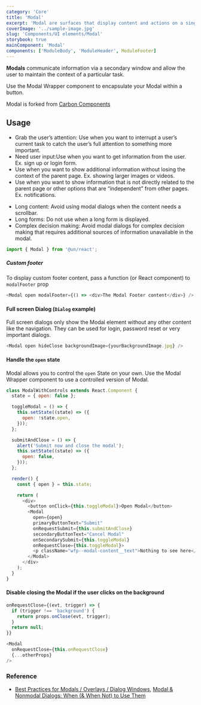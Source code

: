 ```yaml
---
category: 'Core'
title: 'Modal'
excerpt: 'Modal are surfaces that display content and actions on a single topic.'
coverImage: '../sample-image.jpg'
slug: 'Components/UI elements/Modal'
storybook: true
mainComponent: 'Modal'
components: ['ModuleBody', 'ModuleHeader', ModuleFooter]
---
```


**Modals** communicate information via a secondary window and allow the user to maintain the context of a particular task.

Use the Modal Wrapper component to encapsulate your Modal within a button.

Modal is forked from [Carbon Components](https://www.carbondesignsystem.com/components/modal/code)

## Usage

<DoUse>

- Grab the user’s attention: Use when you want to interrupt a user’s current task to catch the user’s full attention to something more important.
- Need user input:Use when you want to get information from the user. Ex. sign up or login form.
- Use when you want to show additional information without losing the context of the parent page. Ex. showing larger images or videos.
- Use when you want to show information that is not directly related to the parent page or other options that are “independent” from other pages. Ex. notifications.

</DoUse>

<DoNotUse>

- Long content: Avoid using modal dialogs when the content needs a scrollbar.
- Long forms: Do not use when a long form is displayed.
- Complex decision making: Avoid modal dialogs for complex decision making that requires additional sources of information unavailable in the modal.

</DoNotUse>

```js
import { Modal } from '@un/react';
```

##### Custom footer

To display custom footer content, pass a function (or React component) to `modalFooter` prop

```js
<Modal open modalFooter={() => <div>The Modal Footer content</div>} />
```

#### Full screen Dialog (`Dialog` example)

Full screen dialogs only show the Modal element without any other content like the navigation. They can be used for login, password reset or very important dialogs.

```js
<Modal open hideClose backgroundImage={yourBackgroundImage.jpg} />
```

#### Handle the `open` state

Modal allows you to control the `open` State on your own. Use the Modal Wrapper component to use a controlled version of Modal.

```js
class ModalWithControls extends React.Component {
  state = { open: false };

  toggleModal = () => {
    this.setState((state) => ({
      open: !state.open,
    }));
  };

  submitAndClose = () => {
    alert('Submit now and close the modal');
    this.setState((state) => ({
      open: false,
    }));
  };

  render() {
    const { open } = this.state;

    return (
      <div>
        <button onClick={this.toggleModal}>Open Modal</button>
        <Modal
          open={open}
          primaryButtonText="Submit"
          onRequestSubmit={this.submitAndClose}
          secondaryButtonText="Cancel Modal"
          onSecondarySubmit={this.toggleModal}
          onRequestClose={this.toggleModal}>
          <p className="wfp--modal-content__text">Nothing to see here</p>
        </Modal>
      </div>
    );
  }
}
```

#### Disable closing the Modal if the user clicks on the background

```js
onRequestClose={(evt, trigger) => {
  if (trigger !== 'background') {
    return props.onClose(evt, trigger);
  }
  return null;
}}

<Modal
  onRequestClose={this.onRequestClose}
  {...otherProps}
/>
```

### Reference

- [Best Practices for Modals / Overlays / Dialog Windows](https://uxplanet.org/best-practices-for-modals-overlays-dialog-windows-c00c66cddd8c), [Modal & Nonmodal Dialogs: When (& When Not) to Use Them](https://www.nngroup.com/articles/modal-nonmodal-dialog/)
